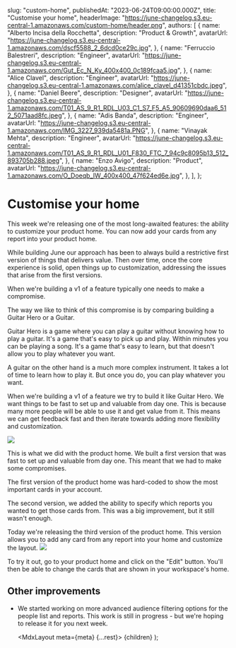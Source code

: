 
  slug: "custom-home",
  publishedAt: "2023-06-24T09:00:00.000Z",
  title: "Customise your home",
  headerImage: "https://june-changelog.s3.eu-central-1.amazonaws.com/custom-home/header.png",
  authors: [
    {
      name: "Alberto Incisa della Rocchetta",
      description: "Product & Growth",
      avatarUrl: "https://june-changelog.s3.eu-central-1.amazonaws.com/dscf5588_2_6dcd0ce29c.jpg",
    },
    {
      name: "Ferruccio Balestreri",
      description: "Engineer",
      avatarUrl:
        "https://june-changelog.s3.eu-central-1.amazonaws.com/Gut_Ec_N_Ky_400x400_0c189fcaa5.jpg",
    },
    {
      name: "Alice Clavel",
      description: "Engineer",
      avatarUrl:
        "https://june-changelog.s3.eu-central-1.amazonaws.com/alice_clavel_d41351cbdc.jpeg",
    },
    {
      name: "Daniel Beere",
      description: "Designer",
      avatarUrl:
        "https://june-changelog.s3.eu-central-1.amazonaws.com/T01_AS_9_R1_RDL_U03_C1_S7_F5_A5_90609690daa6_512_5071aad8fc.jpeg",
    },
    {
      name: "Adis Banda",
      description: "Engineer",
      avatarUrl: "https://june-changelog.s3.eu-central-1.amazonaws.com/IMG_3227_939da5481a.PNG",
    },
    {
      name: "Vinayak Mehta",
      description: "Engineer",
      avatarUrl:
        "https://june-changelog.s3.eu-central-1.amazonaws.com/T01_AS_9_R1_RDL_U01_F830_FTC_7_94c9c8095b13_512_893705b288.jpeg",
    },
    {
      name: "Enzo Avigo",
      description: "Product",
      avatarUrl:
        "https://june-changelog.s3.eu-central-1.amazonaws.com/O_Doeqb_IW_400x400_47f624ed6e.jpg",
    },
  ],
};

# Customise your home

This week we're releasing one of the most long-awaited features: the ability to customize your product home. You can now add your cards from any report into your product home.

While building June our approach has been to always build a restrictive first version of things that delivers value. Then over time, once the core experience is solid, open things up to customization, addressing the issues that arise from the first versions.

When we're building a v1 of a feature typically one needs to make a compromise.

The way we like to think of this compromise is by comparing building a Guitar Hero or a Guitar.

Guitar Hero is a game where you can play a guitar without knowing how to play a guitar. It's a game that's easy to pick up and play. Within minutes you can be playing a song. It's a game that's easy to learn, but that doesn't allow you to play whatever you want.

A guitar on the other hand is a much more complex instrument. It takes a lot of time to learn how to play it. But once you do, you can play whatever you want.

When we're building a v1 of a feature we try to build it like Guitar Hero. We want things to be fast to set up and valuable from day one. This is because many more people will be able to use it and get value from it. This means we can get feedback fast and then iterate towards adding more flexibility and customization.

![](https://june-changelog.s3.eu-central-1.amazonaws.com/custom-home/first-iteration.png)

This is what we did with the product home. We built a first version that was fast to set up and valuable from day one. This meant that we had to make some compromises.

The first version of the product home was hard-coded to show the most important cards in your account.

The second version, we added the ability to specify which reports you wanted to get those cards from. This was a big improvement, but it still wasn't enough.

Today we're releasing the third version of the product home. This version allows you to add any card from any report into your home and customize the layout.
![](https://june-changelog.s3.eu-central-1.amazonaws.com/custom-home/add-an-insight.png)

To try it out, go to your product home and click on the "Edit" button. You'll then be able to change the cards that are shown in your workspace's home.

## Other improvements

- We started working on more advanced audience filtering options for the people list and reports. This work is still in progress - but we're hoping to release it for you next week.

  <MdxLayout meta={meta} {...rest}>
    {children}
  </MdxLayout>
);

